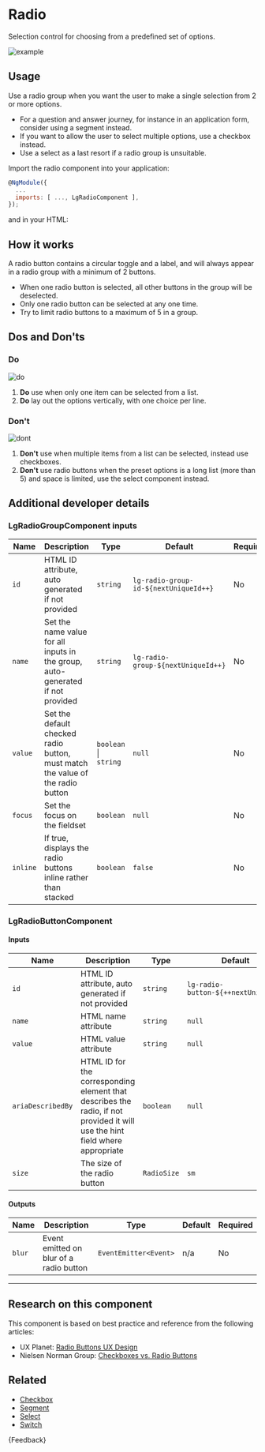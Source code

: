 
<Meta title="Components/Forms/Radio/Guide" />

# Radio

<p class="standfirst">Selection control for choosing from a predefined set of options.</p>

![example](docs/forms/radio/example.png)

## Usage

Use a radio group when you want the user to make a single selection from 2 or more options.

- For a question and answer journey, for instance in an application form, consider using a segment instead.
- If you want to allow the user to select multiple options, use a checkbox instead.
- Use a select as a last resort if a radio group is unsuitable.

Import the radio component into your application:

```js
@NgModule({
  ...
  imports: [ ..., LgRadioComponent ],
});
```

and in your HTML:

<Source id="components-forms-radio-examples--radio"></Source>

## How it works

A radio button contains a circular toggle and a label, and will always appear in a radio group with a minimum of 2 buttons.

- When one radio button is selected, all other buttons in the group will be deselected.
- Only one radio button can be selected at any one time.
- Try to limit radio buttons to a maximum of 5 in a group.

## Dos and Don'ts

### Do

![do](docs/forms/radio/do.png)

1. **Do** use when only one item can be selected from a list.
2. **Do** lay out the options vertically, with one choice per line.

### Don't

![dont](docs/forms/radio/dont.png)

1. **Don't** use when multiple items from a list can be selected, instead use checkboxes.
2. **Don't** use radio buttons when the preset options is a long list (more than 5) and space is limited, use the select component instead.

## Additional developer details

### LgRadioGroupComponent inputs

| Name     | Description                                                                    | Type                   | Default                               | Required |
|----------|--------------------------------------------------------------------------------|------------------------|---------------------------------------|----------|
| `id`     | HTML ID attribute, auto generated if not provided                              | `string`               | `lg-radio-group-id-${nextUniqueId++}` | No       |
| `name`   | Set the name value for all inputs in the group, auto-generated if not provided | `string`               | `lg-radio-group-${nextUniqueId++}`    | No       |
| `value`  | Set the default checked radio button, must match the value of the radio button | `boolean`  \| `string` | `null`                                | No       |
| `focus`  | Set the focus on the fieldset                                                  | `boolean`              | `null`                                | No       |
| `inline` | If true, displays the radio buttons inline rather than stacked                 | `boolean`              | `false`                               | No       |

### LgRadioButtonComponent

#### Inputs

| Name              | Description                                                                                                                   | Type        | Default                             | Required |
|-------------------|-------------------------------------------------------------------------------------------------------------------------------|-------------|-------------------------------------|----------|
| `id`              | HTML ID attribute, auto generated if not provided                                                                             | `string`    | `lg-radio-button-${++nextUniqueId}` | No       |
| `name`            | HTML name attribute                                                                                                           | `string`    | `null`                              | Yes      |
| `value`           | HTML value attribute                                                                                                          | `string`    | `null`                              | Yes      |
| `ariaDescribedBy` | HTML ID for the corresponding element that describes the radio, if not provided it will use the hint field where appropriate  | `boolean`   | `null`                              | No       |
| `size`            | The size of the radio button                                                                                                  | `RadioSize` | `sm`                                | No       |

#### Outputs

| Name   | Description                             | Type                  | Default | Required |
|--------|-----------------------------------------|-----------------------|---------|----------|
| `blur` | Event emitted on blur of a radio button | `EventEmitter<Event>` | n/a     | No       |



------

## Research on this component

This component is based on best practice and reference from the following articles:

- UX Planet: <a href="https://uxplanet.org/radio-buttons-ux-design-588e5c0a50dc" target="_blank">Radio Buttons UX Design</a>
- Nielsen Norman Group: <a href="https://www.nngroup.com/articles/checkboxes-vs-radio-buttons/" target="_blank">Checkboxes vs. Radio Buttons</a>

## Related

- [Checkbox](./?path=/docs/components-forms-checkbox-guide--docs)
- [Segment](./?path=/docs/components-forms-segment-guide--docs)
- [Select](./?path=/docs/components-forms-select-guide--docs)
- [Switch](./?path=/docs/components-forms-switch-guide--docs)

<Markdown>{Feedback}</Markdown>
